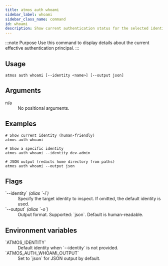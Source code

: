 ```yaml
---
title: atmos auth whoami
sidebar_label: whoami
sidebar_class_name: command
id: whoami
description: Show current authentication status for the selected identity.
---
```


:::note Purpose
Use this command to display details about the current effective authentication principal.
:::

<Screengrab title="atmos auth whoami --help" slug="atmos-auth-whoami--help" />

## Usage

```shell
atmos auth whoami [--identity <name>] [--output json]
```

## Arguments

<dl>
  <dt>n/a</dt>
  <dd>No positional arguments.</dd>
</dl>

## Examples

```shell
# Show current identity (human-friendly)
atmos auth whoami

# Show a specific identity
atmos auth whoami --identity dev-admin

# JSON output (redacts home directory from paths)
atmos auth whoami --output json
```

## Flags

<dl>
  <dt>`--identity` <em>(alias `-i`)</em></dt>
  <dd>Specify the target identity to inspect. If omitted, the default identity is used.</dd>

  <dt>`--output` <em>(alias `-o`)</em></dt>
  <dd>Output format. Supported: `json`. Default is human-readable.</dd>
</dl>

## Environment variables

<dl>
  <dt>`ATMOS_IDENTITY`</dt>
  <dd>Default identity when `--identity` is not provided.</dd>

  <dt>`ATMOS_AUTH_WHOAMI_OUTPUT`</dt>
  <dd>Set to `json` for JSON output by default.</dd>
</dl>
